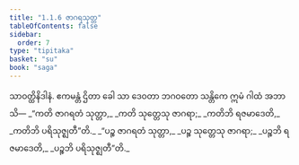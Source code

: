 ```yaml
---
title: "1.1.6 ဇာဂရသုတ္တ"
tableOfContents: false
sidebar:
  order: 7
type: "tipitaka"
basket: "su"
book: "saga"
---
```



<DynamicBreadcrumb />

<Division number="6" book="saga">

<Paragraph number="19" book="saga">
သာဝတ္ထိနိဒါနံ. ဧကမန္တံ ဌိတာ ခေါ သာ ဒေဝတာ ဘဂဝတော သန္တိကေ ဣမံ ဂါထံ အဘာသိ—
</Paragraph>

<Paragraph number="20" type="verses" book="saga">
_“ကတိ ဇာဂရတံ သုတ္တာ,_  
_ကတိ သုတ္တေသု ဇာဂရာ;_  
_ကတိဘိ ရဇမာဒေတိ,_  
_ကတိဘိ ပရိသုဇ္ဈတီ”တိ._  

</Paragraph>

<Paragraph number="21" type="verses" book="saga">
_“ပဉ္စ ဇာဂရတံ သုတ္တာ,_  
_ပဉ္စ သုတ္တေသု ဇာဂရာ;_  
_ပဉ္စဘိ ရဇမာဒေတိ,_  
_ပဉ္စဘိ ပရိသုဇ္ဈတီ”တိ._
</Paragraph>
</Division>